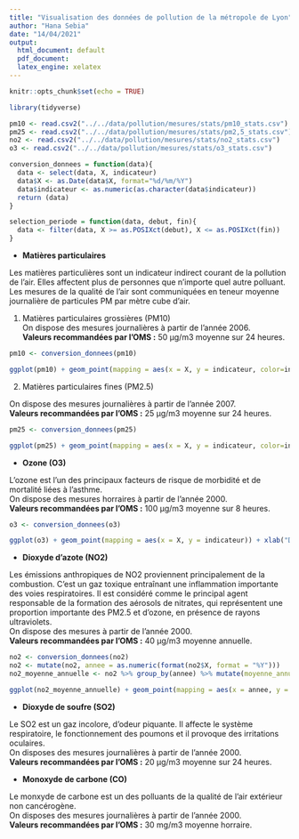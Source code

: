 ```yaml
---
title: "Visualisation des données de pollution de la métropole de Lyon"
author: "Hana Sebia"
date: "14/04/2021"
output:
  html_document: default
  pdf_document: 
  latex_engine: xelatex
---
```


```r
knitr::opts_chunk$set(echo = TRUE)
```

```r
library(tidyverse)
```

```r
pm10 <- read.csv2("../../data/pollution/mesures/stats/pm10_stats.csv")
pm25 <- read.csv2("../../data/pollution/mesures/stats/pm2,5_stats.csv")
no2 <- read.csv2("../../data/pollution/mesures/stats/no2_stats.csv")
o3 <- read.csv2("../../data/pollution/mesures/stats/o3_stats.csv")
```


```r
conversion_donnees = function(data){
  data <- select(data, X, indicateur)
  data$X <- as.Date(data$X, format="%d/%m/%Y")
  data$indicateur <- as.numeric(as.character(data$indicateur))
  return (data)
}

selection_periode = function(data, debut, fin){
  data <- filter(data, X >= as.POSIXct(debut), X <= as.POSIXct(fin))
}
```
* **Matières particulaires**


Les matières particulières sont un indicateur indirect courant de la pollution de l’air. Elles affectent plus de personnes que n’importe quel autre polluant. Les mesures de la qualité de l’air sont communiquées en teneur moyenne journalière de particules PM par mètre cube d’air.


1. Matières particulaires grossières (PM10)  
On dispose des mesures journalières à partir de l'année 2006.  
**Valeurs recommandées par l'OMS :** 50 μg/m3 moyenne sur 24 heures.     

```r
pm10 <- conversion_donnees(pm10)
```
```r
ggplot(pm10) + geom_point(mapping = aes(x = X, y = indicateur, color=indicateur>50)) + xlab("Date(jour)") + ylab("indicateur des PM10(μg/m3)")
```


2. Matières particulaires fines (PM2.5)  


On dispose des mesures journalières à partir de l'année 2007.    
**Valeurs recommandées par l'OMS :** 25 μg/m3 moyenne sur 24 heures.     

```r
pm25 <- conversion_donnees(pm25)
```
```r
ggplot(pm25) + geom_point(mapping = aes(x = X, y = indicateur, color=indicateur>25)) + xlab("Date(jour)") + ylab("indicateur des PM2.5(μg/m3)")
```


* **Ozone (O3)**  


L’ozone est l’un des principaux facteurs de risque de morbidité et de mortalité liées à l’asthme.  
On dispose des mesures horraires à partir de l'année 2000.  
**Valeurs recommandées par l'OMS :** 100 μg/m3 moyenne sur 8 heures.    

```r
o3 <- conversion_donnees(o3)
```
```r
ggplot(o3) + geom_point(mapping = aes(x = X, y = indicateur)) + xlab("Date(jour)") + ylab("indicateur du O3 (μg/m3)")
```


* **Dioxyde d’azote (NO2)**  


Les émissions anthropiques de NO2 proviennent principalement de la combustion. C'est un gaz toxique entraînant une inflammation importante des voies respiratoires. Il est considéré comme le principal agent responsable de la formation des aérosols de nitrates, qui représentent une proportion importante des PM2.5 et d'ozone, en présence de rayons ultraviolets.  
On dispose des mesures à partir de l'année 2000.  
**Valeurs recommandées par l'OMS :** 40 μg/m3 moyenne annuelle.  

```r
no2 <- conversion_donnees(no2)
no2 <- mutate(no2, annee = as.numeric(format(no2$X, format = "%Y")))
no2_moyenne_annuelle <- no2 %>% group_by(annee) %>% mutate(moyenne_annuelle = mean(indicateur,na.rm=TRUE)) %>% select(annee, moyenne_annuelle)
```
```r
ggplot(no2_moyenne_annuelle) + geom_point(mapping = aes(x = annee, y = moyenne_annuelle, color=moyenne_annuelle>40)) + xlab("Date(année)") + ylab("indicateur du NO2(μg/m3)")
```


* **Dioxyde de soufre (SO2)**  


Le SO2 est un gaz incolore, d'odeur piquante. Il affecte le système respiratoire, le fonctionnement des poumons et il provoque des irritations oculaires.  
On disposes des mesures journalières à partir de l'année 2000.  
**Valeurs recommandées par l'OMS :** 20 μg/m3 moyenne sur 24 heures.  


* **Monoxyde  de  carbone (CO)**  


Le monxyde de carbone est un des polluants de la qualité de l'air extérieur non cancérogène.  
On disposes des mesures journalières à partir de l'année 2000.  
**Valeurs recommandées par l'OMS :** 30 mg/m3 moyenne horraire.    
